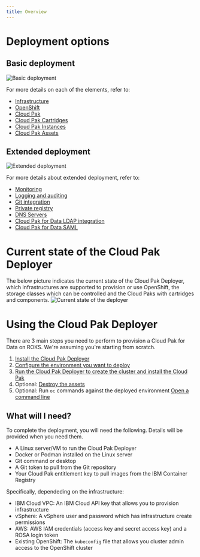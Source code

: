 ```yaml
---
title: Overview
---
```


# Deployment options

## Basic deployment
![Basic deployment](./cloud-pak-context-deployment-basic.png)

For more details on each of the elements, refer to:
* [Infrastructure](/cpd-design/components/infrastructure)
* [OpenShift](/cpd-design/components/openshift)
* [Cloud Pak](/cpd-design/components/cloud-pak)
* [Cloud Pak Cartridges](/cpd-design/components/cp4d-cartridges)
* [Cloud Pak Instances](/cpd-design/components/cp4d-instances)
* [Cloud Pak Assets](/cpd-design/components/cp4d-assets)

## Extended deployment
![Extended deployment](./cloud-pak-context-deployment-full.png)

For more details about extended deployment, refer to:
* [Monitoring](/cpd-design/components/monitoring)
* [Logging and auditing](/cpd-design/components/logging-auditing)
* [Git integration](/cpd-design/components/git)
* [Private registry](/cpd-design/components/private-registry)
* [DNS Servers](/cpd-design/components/dns)
* [Cloud Pak for Data LDAP integration](/cpd-design/components/cp4d-ldap)
* [Cloud Pak for Data SAML](/cpd-design/components/cp4d-saml)

# Current state of the Cloud Pak Deployer
The below picture indicates the current state of the Cloud Pak Deployer, which infrastructures are supported to provision or use OpenShift, the storage classes which can be controlled and the Cloud Paks with cartridges and components.
![Current state of the deployer](./cp-deploy-current-state.png)

# Using the Cloud Pak Deployer
There are 3 main steps you need to perform to provision a Cloud Pak for Data on ROKS. We're assuming you're starting from scratch.

1. [Install the Cloud Pak Deployer](/cp-deploy/install)
2. [Configure the environment you want to deploy](/cp-deploy/configure)
3. [Run the Cloud Pak Deployer to create the cluster and install the Cloud Pak](/cp-deploy-run)
4. Optional: [Destroy the assets](/cp-deploy/destroy)
5. Optional: Run `oc` commands against the deployed environment [Open a command line](/cp-deploy/command)

## What will I need?
To complete the deployment, you will need the following. Details will be provided when you need them.
* A Linux server/VM to run the Cloud Pak Deployer
* Docker or Podman installed on the Linux server
* Git command or desktop
* A Git token to pull from the Git repository
* Your Cloud Pak entitlement key to pull images from the IBM Container Registry

Specifically, dependeding on the infrastructure:
* IBM Cloud VPC: An IBM Cloud API key that allows you to provision infrastructure
* vSphere: A vSphere user and password which has infrastructure create permissions
* AWS: AWS IAM credentials (access key and secret access key) and a ROSA login token
* Existing OpenShift: The `kubeconfig` file that allows you cluster admin access to the OpenShift cluster